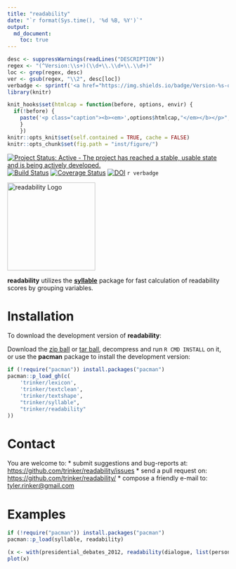 ```yaml
---
title: "readability"
date: "`r format(Sys.time(), '%d %B, %Y')`"
output:
  md_document:
    toc: true      
---
```


```r
desc <- suppressWarnings(readLines("DESCRIPTION"))
regex <- "(^Version:\\s+)(\\d+\\.\\d+\\.\\d+)"
loc <- grep(regex, desc)
ver <- gsub(regex, "\\2", desc[loc])
verbadge <- sprintf('<a href="https://img.shields.io/badge/Version-%s-orange.svg"><img src="https://img.shields.io/badge/Version-%s-orange.svg" alt="Version"/></a></p>', ver, ver)
library(knitr)
````


```r
knit_hooks$set(htmlcap = function(before, options, envir) {
  if(!before) {
    paste('<p class="caption"><b><em>',options$htmlcap,"</em></b></p>",sep="")
    }
    })
knitr::opts_knit$set(self.contained = TRUE, cache = FALSE)
knitr::opts_chunk$set(fig.path = "inst/figure/")
```

[![Project Status: Active - The project has reached a stable, usable state and is being actively developed.](http://www.repostatus.org/badges/0.1.0/active.svg)](http://www.repostatus.org/#active)
[![Build Status](https://travis-ci.org/trinker/readability.svg?branch=master)](https://travis-ci.org/trinker/readability)
[![Coverage Status](https://coveralls.io/repos/trinker/readability/badge.svg?branch=master)](https://coveralls.io/r/trinker/readability?branch=master)
[![DOI](https://zenodo.org/badge/5398/trinker/readability.svg)](https://zenodo.org/badge/latestdoi/5398/trinker/readability)
`r verbadge`

<img src="inst/readability_logo/r_readability.png" width="200" alt="readability Logo">  


**readability** utilizes the [**syllable**](https://github.com/trinker/syllable) package for fast calculation of readability scores by grouping variables.

# Installation

To download the development version of **readability**:

Download the [zip ball](https://github.com/trinker/readability/zipball/master) or [tar ball](https://github.com/trinker/readability/tarball/master), decompress and run `R CMD INSTALL` on it, or use the **pacman** package to install the development version:

```r
if (!require("pacman")) install.packages("pacman")
pacman::p_load_gh(c(
    'trinker/lexicon',
    'trinker/textclean',
    'trinker/textshape',
    "trinker/syllable", 
    "trinker/readability"
))
```

# Contact

You are welcome to:
* submit suggestions and bug-reports at: <https://github.com/trinker/readability/issues>
* send a pull request on: <https://github.com/trinker/readability/>
* compose a friendly e-mail to: <tyler.rinker@gmail.com>

# Examples 

```r
if (!require("pacman")) install.packages("pacman")
pacman::p_load(syllable, readability)
```

```r
(x <- with(presidential_debates_2012, readability(dialogue, list(person, time))))
plot(x)
```
